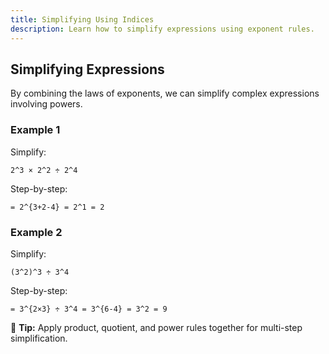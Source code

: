 ---
title: Simplifying Using Indices
description: Learn how to simplify expressions using exponent rules.
---

## Simplifying Expressions
By combining the laws of exponents, we can simplify complex expressions involving powers.

### Example 1
Simplify:

`
2^3 × 2^2 ÷ 2^4
`

Step-by-step:

`
= 2^{3+2-4} = 2^1 = 2
`

### Example 2
Simplify:

`
(3^2)^3 ÷ 3^4
`

Step-by-step:

`
= 3^{2×3} ÷ 3^4 = 3^{6-4} = 3^2 = 9
`

🧠 **Tip:** Apply product, quotient, and power rules together for multi-step simplification.
